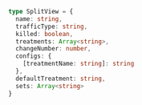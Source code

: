 
```typescript
type SplitView = {
  name: string,
  trafficType: string,
  killed: boolean,
  treatments: Array<string>,
  changeNumber: number,
  configs: {
    [treatmentName: string]: string
  },
  defaultTreatment: string,
  sets: Array<string>
}
```